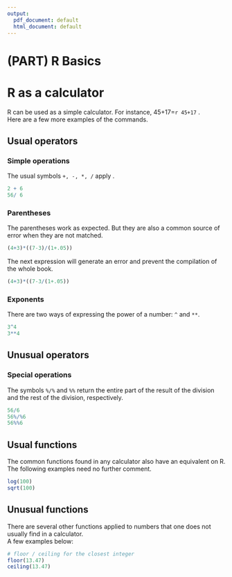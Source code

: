 ```yaml
---
output:
  pdf_document: default
  html_document: default
---
```

# (PART) R Basics {-}

# R as a calculator {#rcalc}

R can be used as a simple calculator. For instance, 45+17=`r 45+17` .   
Here are a few more examples of the commands.


## Usual operators

### Simple operations

The usual symbols `+, -, *, /` apply .
```r
2 + 6
56/ 6
```


### Parentheses 

The parentheses work as expected. But they are also a common source of error when they are not matched.

```r
(4+3)*((7-3)/(1+.05))
```
The next expression will generate an error and prevent the compilation of the whole book.
```r
(4+3)*((7-3/(1+.05))
```

### Exponents 

There are two ways of expressing the power of a number: `^` and `**`.

```r
3^4
3**4
```

## Unusual operators

### Special operations

The symbols `%/%` and `%%` return the entire part of the result of the division and the rest of the division, respectively.
```r
56/6
56%/%6
56%%6
```

## Usual functions

The common functions found in any calculator also have an equivalent on R. The following examples need no further comment.

```r
log(100)
sqrt(100)
```

## Unusual functions

There are several other functions applied to numbers that one does not usually find in a calculator.  
A few examples below:

```r
# floor / ceiling for the closest integer
floor(13.47)
ceiling(13.47)
```






